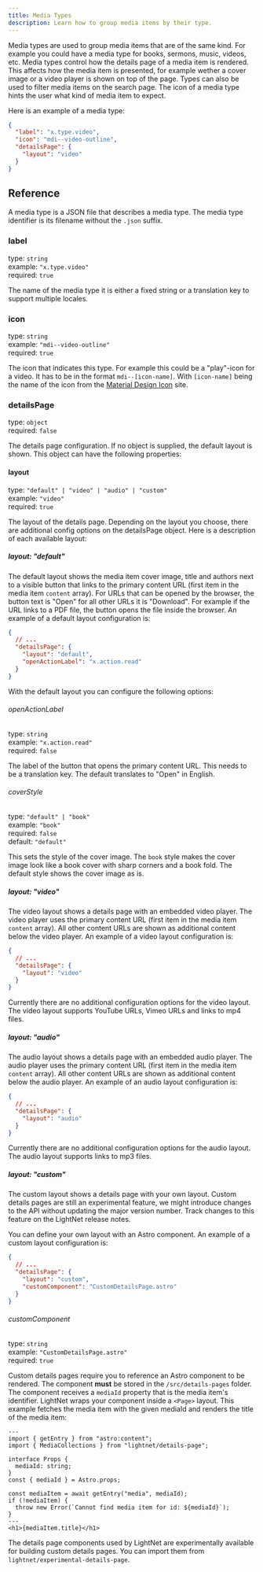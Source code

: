```yaml
---
title: Media Types
description: Learn how to group media items by their type.
---
```



Media types are used to group media items that are of the same kind. For example you could have a media type for
books, sermons, music, videos, etc.
Media types control how the details page of a media item is rendered. This affects how the media item is presented, for example 
wether a cover image or a video player is shown on top of the page. Types can also be used to filter media items on the search 
page. The icon of a media type hints the user what kind of media item to expect.

Here is an example of a media type:

```json title="src/content/media-types/video.json"
{
  "label": "x.type.video",
  "icon": "mdi--video-outline",
  "detailsPage": {
    "layout": "video"
  }
}
```

## Reference

A media type is a JSON file that describes a media type. The media type identifier is its filename without the `.json` suffix. 

### label

type: `string` \
example: `"x.type.video"` \
required: `true`

The name of the media type it is either a fixed string or a translation key to support multiple locales.

### icon

type: `string` \
example: `"mdi--video-outline"` \
required: `true`

The icon that indicates this type. For example this could be a "play"-icon for a video.
It has to be in the format `mdi--[icon-name]`. With `[icon-name]` being the name of the icon from 
the [Material Design Icon](https://pictogrammers.com/library/mdi/) site.

### detailsPage

type: `object` \
required: `false`

The details page configuration. If no object is supplied, the default layout is shown.
This object can have the following properties:

#### layout

type: `"default" | "video" | "audio" | "custom"` \
example: `"video"` \
required: `true`

The layout of the details page. Depending on the layout you choose, there are additional config options
on the detailsPage object. Here is a description of each available layout:

##### layout: "default"

The default layout shows the media item cover image, title and authors next to a visible button that links to the primary content URL (first item
in the media item `content` array). For URLs that can be opened by the browser, 
the button text is "Open" for all other URLs it is "Download". For example if the URL links to a PDF file, the button opens the file inside the browser. 
An example of a default layout configuration is:


```json
{
  // ...
  "detailsPage": {
    "layout": "default",
    "openActionLabel": "x.action.read"
  }
}
```

With the default layout you can configure the following options:

###### openActionLabel

type: `string` \
example: `"x.action.read"` \
required: `false`

The label of the button that opens the primary content URL. This needs to be a translation key. The default translates to "Open" in English.

###### coverStyle

type: `"default" | "book"` \
example: `"book"` \
required: `false` \
default: `"default"`

This sets the style of the cover image. The `book` style makes the cover image look like a book cover with sharp corners and a book fold. The default style shows the cover image as is.

##### layout: "video"

The video layout shows a details page with an embedded video player. The video player uses the primary content URL (first item in the media item `content` array). 
All other content URLs are shown as additional content below the video player. An example of a video layout configuration is:

```json
{
  // ...
  "detailsPage": {
    "layout": "video"
  }
}
```

Currently there are no additional configuration options for the video layout. 
The video layout supports YouTube URLs, Vimeo URLs and links to mp4 files.

##### layout: "audio"

The audio layout shows a details page with an embedded audio player. The audio player uses the primary content URL (first item in the media item `content` array). 
All other content URLs are shown as additional content below the audio player. An example of an audio layout configuration is:

```json
{
  // ...
  "detailsPage": {
    "layout": "audio"
  }
}
```

Currently there are no additional configuration options for the audio layout.
The audio layout supports links to mp3 files.

##### layout: "custom" <Badge text="Experimental"/>

The custom layout shows a details page with your own layout. Custom details pages are still an 
experimental feature, we might introduce changes to the API without updating the major version number.
Track changes to this feature on the LightNet release notes.

You can define your own layout with an Astro component. An example of a custom layout configuration is:

```json
{
  // ...
  "detailsPage": {
    "layout": "custom",
    "customComponent": "CustomDetailsPage.astro"
  }
}
```

###### customComponent

type: `string` \
example: `"CustomDetailsPage.astro"` \
required: `true`

Custom details pages require you to reference an Astro component to be rendered. 
The component **must** be stored in the `/src/details-pages` folder. 
The component receives a `mediaId` property that is the media item's identifier. 
LightNet wraps your component inside a `<Page>` layout.
This example fetches the media item with the given mediaId and renders the title of the media item: 

```astro title="src/details-pages/CustomDetailsPage.astro"
---
import { getEntry } from "astro:content";
import { MediaCollections } from "lightnet/details-page";

interface Props {
  mediaId: string;
}
const { mediaId } = Astro.props;

const mediaItem = await getEntry("media", mediaId);
if (!mediaItem) {
  throw new Error(`Cannot find media item for id: ${mediaId}`);
}
---
<h1>{mediaItem.title}</h1>
```

The details page components used by LightNet are experimentally available for building custom details pages.
You can import them from `lightnet/experimental-details-page`. 